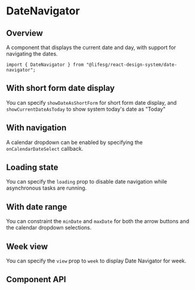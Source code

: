 
<Meta of={DateNavigatorStories} />

# DateNavigator

## Overview

A component that displays the current date and day, with support for navigating
the dates.

```tsx
import { DateNavigator } from "@lifesg/react-design-system/date-navigator";
```

<Canvas of={DateNavigatorStories.Default} />

## With short form date display

You can specify `showDateAsShortForm` for short form date display, and `showCurrentDateAsToday`
to show system today's date as "Today"

<Canvas of={DateNavigatorStories.ShortFormDate} />

## With navigation

A calendar dropdown can be enabled by specifying the `onCalendarDateSelect` callback.

<Canvas of={DateNavigatorStories.WithCalendarNavigation} />

## Loading state

You can specify the `loading` prop to disable date navigation while asynchronous
tasks are running.

<Canvas of={DateNavigatorStories.LoadingState} />

## With date range

You can constraint the `minDate` and `maxDate` for both the arrow buttons and the calendar dropdown selections.

<Canvas of={DateNavigatorStories.WithMinAndMaxDate} />

## Week view

You can specify the `view` prop to `week` to display Date Navigator for week.
<Canvas of={DateNavigatorStories.WeekView} />

## Component API

<PropsTable />
